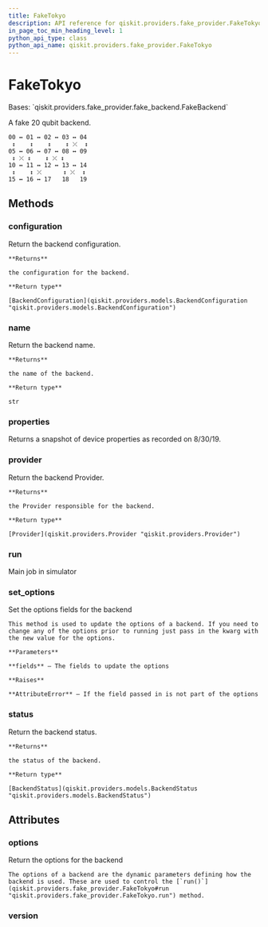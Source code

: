 ```yaml
---
title: FakeTokyo
description: API reference for qiskit.providers.fake_provider.FakeTokyo
in_page_toc_min_heading_level: 1
python_api_type: class
python_api_name: qiskit.providers.fake_provider.FakeTokyo
---
```


# FakeTokyo

<Class id="qiskit.providers.fake_provider.FakeTokyo" isDedicatedPage={true} github="https://github.com/qiskit/qiskit/tree/stable/0.23/qiskit/providers/fake_provider/backends/tokyo/fake_tokyo.py" signature="FakeTokyo" modifiers="class">
  Bases: `qiskit.providers.fake_provider.fake_backend.FakeBackend`

  A fake 20 qubit backend.

  ```text
  00 ↔ 01 ↔ 02 ↔ 03 ↔ 04
   ↕    ↕    ↕    ↕ ⤫  ↕
  05 ↔ 06 ↔ 07 ↔ 08 ↔ 09
   ↕ ⤫ ↕    ↕ ⤫ ↕
  10 ↔ 11 ↔ 12 ↔ 13 ↔ 14
   ↕    ↕ ⤫      ↕ ⤫  ↕
  15 ↔ 16 ↔ 17   18   19
  ```

  ## Methods

  <span id="qiskit-providers-fake-provider-faketokyo-configuration" />

  ### configuration

  <Function id="qiskit.providers.fake_provider.FakeTokyo.configuration" signature="FakeTokyo.configuration()">
    Return the backend configuration.

    **Returns**

    the configuration for the backend.

    **Return type**

    [BackendConfiguration](qiskit.providers.models.BackendConfiguration "qiskit.providers.models.BackendConfiguration")
  </Function>

  <span id="qiskit-providers-fake-provider-faketokyo-name" />

  ### name

  <Function id="qiskit.providers.fake_provider.FakeTokyo.name" signature="FakeTokyo.name()">
    Return the backend name.

    **Returns**

    the name of the backend.

    **Return type**

    str
  </Function>

  <span id="qiskit-providers-fake-provider-faketokyo-properties" />

  ### properties

  <Function id="qiskit.providers.fake_provider.FakeTokyo.properties" signature="FakeTokyo.properties()">
    Returns a snapshot of device properties as recorded on 8/30/19.
  </Function>

  <span id="qiskit-providers-fake-provider-faketokyo-provider" />

  ### provider

  <Function id="qiskit.providers.fake_provider.FakeTokyo.provider" signature="FakeTokyo.provider()">
    Return the backend Provider.

    **Returns**

    the Provider responsible for the backend.

    **Return type**

    [Provider](qiskit.providers.Provider "qiskit.providers.Provider")
  </Function>

  <span id="qiskit-providers-fake-provider-faketokyo-run" />

  ### run

  <Function id="qiskit.providers.fake_provider.FakeTokyo.run" signature="FakeTokyo.run(run_input, **kwargs)">
    Main job in simulator
  </Function>

  <span id="qiskit-providers-fake-provider-faketokyo-set-options" />

  ### set\_options

  <Function id="qiskit.providers.fake_provider.FakeTokyo.set_options" signature="FakeTokyo.set_options(**fields)">
    Set the options fields for the backend

    This method is used to update the options of a backend. If you need to change any of the options prior to running just pass in the kwarg with the new value for the options.

    **Parameters**

    **fields** – The fields to update the options

    **Raises**

    **AttributeError** – If the field passed in is not part of the options
  </Function>

  <span id="qiskit-providers-fake-provider-faketokyo-status" />

  ### status

  <Function id="qiskit.providers.fake_provider.FakeTokyo.status" signature="FakeTokyo.status()">
    Return the backend status.

    **Returns**

    the status of the backend.

    **Return type**

    [BackendStatus](qiskit.providers.models.BackendStatus "qiskit.providers.models.BackendStatus")
  </Function>

  ## Attributes

  ### options

  <Attribute id="qiskit.providers.fake_provider.FakeTokyo.options">
    Return the options for the backend

    The options of a backend are the dynamic parameters defining how the backend is used. These are used to control the [`run()`](qiskit.providers.fake_provider.FakeTokyo#run "qiskit.providers.fake_provider.FakeTokyo.run") method.
  </Attribute>

  ### version

  <Attribute id="qiskit.providers.fake_provider.FakeTokyo.version" attributeValue="1" />
</Class>

